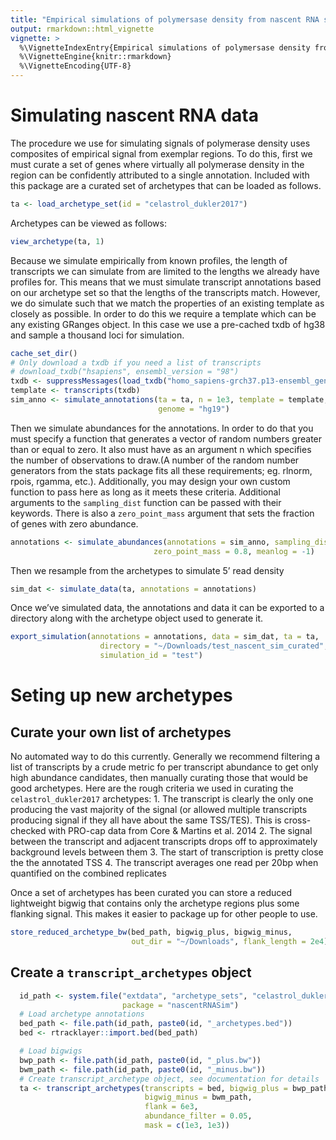 ---
title: "Empirical simulations of polymersase density from nascent RNA sequencing data"
output: rmarkdown::html_vignette
vignette: >
  %\VignetteIndexEntry{Empirical simulations of polymersase density from nascent RNA sequencing data}
  %\VignetteEngine{knitr::rmarkdown}
  %\VignetteEncoding{UTF-8}
---

# Simulating nascent RNA data

The procedure we use for simulating signals of polymerase density uses composites of
empirical signal from exemplar regions. To do this, first we must curate a set of genes
where virtually all polymerase density in the region can be confidently attributed to a
single annotation. Included with this package are a curated set of archetypes that can
be loaded as follows.
```{r}
ta <- load_archetype_set(id = "celastrol_dukler2017")
```

Archetypes can be viewed as follows:
```{r}
view_archetype(ta, 1)
```

Because we simulate empirically from known profiles, the length of transcripts we can 
simulate from are limited to the lengths we already have profiles for. This means that
we must simulate transcript annotations based on our archetype set so that the lengths
of the transcripts match. However, we do simulate such that we match the properties of
an existing template as closely as possible. In order to do this we require a template
which can be any existing GRanges object. In this case we use a pre-cached txdb of hg38
and sample a thousand loci for simulation.

```{r}
cache_set_dir()
# Only download a txdb if you need a list of transcripts
# download_txdb("hsapiens", ensembl_version = "98")
txdb <- suppressMessages(load_txdb("homo_sapiens-grch37.p13-ensembl_genes_99.txdb"))
template <- transcripts(txdb)
sim_anno <- simulate_annotations(ta = ta, n = 1e3, template = template, seed = 5,
                                 genome = "hg19")
```

Then we simulate abundances for the annotations. In order to do that you must specify a
function that generates a vector of random numbers greater than or equal to zero. It also
must have as an argument n which specifies the number of observations to draw.(A number
of the random number generators from the stats package fits all these requirements; eg.
rlnorm, rpois, rgamma, etc.). Additionally, you may design your own custom function to
pass here as long as it meets these criteria. Additional arguments to the `sampling_dist`
function can be passed with their keywords. There is also a `zero_point_mass` argument
that sets the fraction of genes with zero abundance.
```{r}
annotations <- simulate_abundances(annotations = sim_anno, sampling_dist = rlnorm,
                                zero_point_mass = 0.8, meanlog = -1)
```

Then we resample from the archetypes to simulate 5' read density
```{r}
sim_dat <- simulate_data(ta, annotations = annotations)
```

Once we've simulated data, the annotations and data it can be exported to a directory
along with the archetype object used to generate it.
```{r}
export_simulation(annotations = annotations, data = sim_dat, ta = ta, 
                    directory = "~/Downloads/test_nascent_sim_curated",
                    simulation_id = "test")
```

# Seting up new archetypes

## Curate your own list of archetypes

No automated way to do this currently. Generally we recommend filtering a list of
transcripts by a crude metric fo per transcript abundance to get only high abundance
candidates, then manually curating those that would be good archetypes. Here are the 
rough criteria we used in curating the `celastrol_dukler2017` archetypes:
  1. The transcript is clearly the only one producing the vast majority of the  signal
    (or allowed multiple transcripts producing signal if they all have about the same
    TSS/TES). This is cross-checked with PRO-cap data from Core & Martins et al. 2014
  2. The signal between the transcript and adjacent transcripts drops off to
    approximately background levels between them
  3. The start of transcription is pretty close the the annotated TSS
  4. The transcript averages one read per 20bp when quantified on the combined replicates

Once a set of archetypes has been curated you can store a reduced lightweight bigwig that
contains only the archetype regions plus some flanking signal. This makes it easier to
package up for other people to use.
```{r, eval = FALSE}
store_reduced_archetype_bw(bed_path, bigwig_plus, bigwig_minus,
                           out_dir = "~/Downloads", flank_length = 2e4)
```

## Create a `transcript_archetypes` object

```{r, eval = FALSE}
  id_path <- system.file("extdata", "archetype_sets", "celastrol_dukler2017",
                         package = "nascentRNASim")
  # Load archetype annotations
  bed_path <- file.path(id_path, paste0(id, "_archetypes.bed"))
  bed <- rtracklayer::import.bed(bed_path)

  # Load bigwigs
  bwp_path <- file.path(id_path, paste0(id, "_plus.bw"))
  bwm_path <- file.path(id_path, paste0(id, "_minus.bw"))
  # Create transcript_archetype object, see documentation for details
  ta <- transcript_archetypes(transcripts = bed, bigwig_plus = bwp_path,
                              bigwig_minus = bwm_path,
                              flank = 6e3,
                              abundance_filter = 0.05,
                              mask = c(1e3, 1e3))
```

